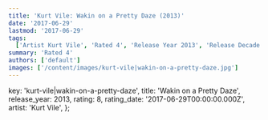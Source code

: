 ```yaml
---
title: 'Kurt Vile: Wakin on a Pretty Daze (2013)'
date: '2017-06-29'
lastmod: '2017-06-29'
tags:
  ['Artist Kurt Vile', 'Rated 4', 'Release Year 2013', 'Release Decade 2010']
summary: 'Rated 4'
authors: ['default']
images: ['/content/images/kurt-vile|wakin-on-a-pretty-daze.jpg']
---
```


  key: 'kurt-vile|wakin-on-a-pretty-daze',
  title: 'Wakin on a Pretty Daze',
  release_year: 2013,
  rating: 8,
  rating_date: '2017-06-29T00:00:00.000Z',
  artist: 'Kurt Vile',
};

<MusicRating data={data} />

